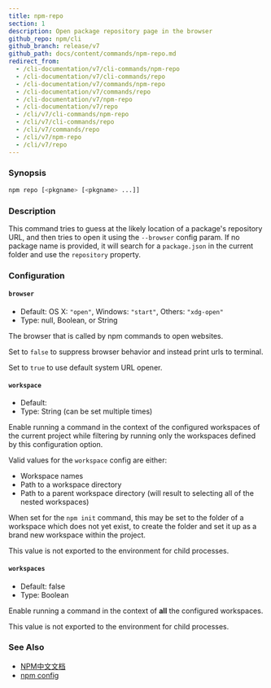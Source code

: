 ```yaml
---
title: npm-repo
section: 1
description: Open package repository page in the browser
github_repo: npm/cli
github_branch: release/v7
github_path: docs/content/commands/npm-repo.md
redirect_from:
  - /cli-documentation/v7/cli-commands/npm-repo
  - /cli-documentation/v7/cli-commands/repo
  - /cli-documentation/v7/commands/npm-repo
  - /cli-documentation/v7/commands/repo
  - /cli-documentation/v7/npm-repo
  - /cli-documentation/v7/repo
  - /cli/v7/cli-commands/npm-repo
  - /cli/v7/cli-commands/repo
  - /cli/v7/commands/repo
  - /cli/v7/npm-repo
  - /cli/v7/repo
---
```


### Synopsis

```bash
npm repo [<pkgname> [<pkgname> ...]]
```

### Description

This command tries to guess at the likely location of a package's repository URL, and then tries to open it using the `--browser` config param. If no package name is provided, it will search for a `package.json` in the current folder and use the `repository` property.

### Configuration

#### `browser`

- Default: OS X: `"open"`, Windows: `"start"`, Others: `"xdg-open"`
- Type: null, Boolean, or String

The browser that is called by npm commands to open websites.

Set to `false` to suppress browser behavior and instead print urls to terminal.

Set to `true` to use default system URL opener.

#### `workspace`

- Default:
- Type: String (can be set multiple times)

Enable running a command in the context of the configured workspaces of the current project while filtering by running only the workspaces defined by this configuration option.

Valid values for the `workspace` config are either:

- Workspace names
- Path to a workspace directory
- Path to a parent workspace directory (will result to selecting all of the nested workspaces)

When set for the `npm init` command, this may be set to the folder of a workspace which does not yet exist, to create the folder and set it up as a brand new workspace within the project.

This value is not exported to the environment for child processes.

#### `workspaces`

- Default: false
- Type: Boolean

Enable running a command in the context of **all** the configured workspaces.

This value is not exported to the environment for child processes.

### See Also

- [NPM中文文档](/cli/v7/commands/npm-docs)
- [npm config](/cli/v7/commands/npm-config)
